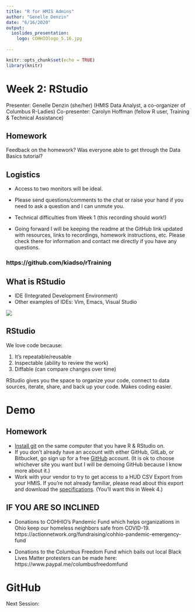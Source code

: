 ```yaml
---
title: "R for HMIS Admins"
author: "Genelle Denzin"
date: "6/16/2020"
output: 
  ioslides_presentation:
    logo: COHHIOlogo_5.16.jpg
    
---
```


```r
knitr::opts_chunk$set(echo = TRUE)
library(knitr)
```

# Week 2: RStudio

Presenter: Genelle Denzin (she/her)
(HMIS Data Analyst, a co-organizer of Columbus R-Ladies)
Co-presenter: Carolyn Hoffman (fellow R user, Training & Technical Assistance)

## Homework

Feedback on the homework? Was everyone able to get through the Data Basics tutorial?

## Logistics

- Access to two monitors will be ideal.

- Please send questions/comments to the chat or raise your hand if you need to ask a question and I can unmute you. 

- Technical difficulties from Week 1 (this recording should work!)

- Going forward I will be keeping the readme at the GitHub link updated with resources, links to recordings, homework instructions, etc. Please check there for information and contact me directly if you have any questions.

### https://github.com/kiadso/rTraining

## What is RStudio
- IDE (Integrated Development Environment)
- Other examples of IDEs: Vim, Emacs, Visual Studio

![](images/room.jpg)

## RStudio

We love code because:

1. It's repeatable/reusable 
2. Inspectable (ability to review the work)
3. Diffable (can compare changes over time)

RStudio gives you the space to organize your code, connect to data sources, iterate, share, and back up your code. Makes coding easier.

# Demo

## Homework 

- [Install git](https://git-scm.com/download/win) on the same computer that you have R & RStudio on.
- If you don't already have an account with either GitHub, GitLab, or Bitbucket, go sign up for a free [GitHub](https://github.com/) account. (It is ok to choose whichever site you want but I will be demoing GitHub because I know more about it.)
- Work with your vendor to try to get access to a HUD CSV Export from your HMIS. If you're not already familiar, please read about this export and download the [specifications](https://hudhdx.info/VendorResources.aspx). (You'll want this in Week 4.) 

## IF YOU ARE SO INCLINED

- Donations to COHHIO's Pandemic Fund  which helps organizations in Ohio keep our homeless neighbors safe from COVID-19. https://actionnetwork.org/fundraising/cohhio-pandemic-emergency-fund

- Donations to the Columbus Freedom Fund which bails out local Black Lives Matter protesters can be made here: https://www.paypal.me/columbusfreedomfund

# GitHub

Next Session:
